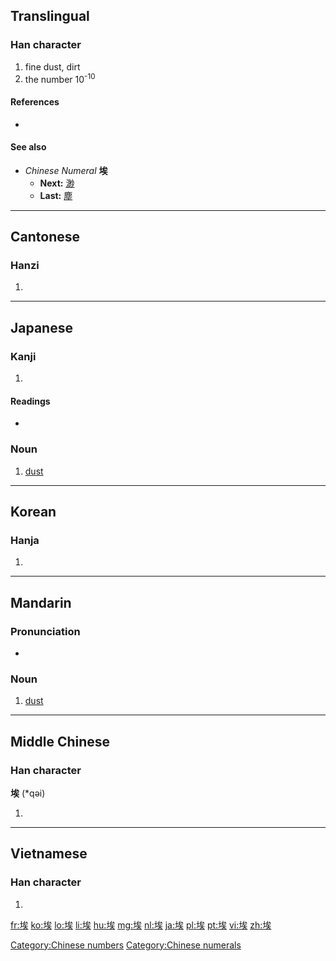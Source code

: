 ==Translingual==

===Han character===
{{Han char|rn=32|rad=土|as=07|sn=10|four=4313<sub>4</sub>|canj=土戈人大 (GIOK)}}

# fine dust, dirt
# the number 10<sup>-10</sup>

====References====
* {{Han ref|kx=0229.190|dkj=05107|dj=0465.090|hdz=10447.150|uh=57C3|ud=22467|bh=AE4A|bd=44618}}

====See also====
* ''Chinese Numeral'' '''埃'''
** '''Next:''' [[渺]]
** '''Last:''' [[塵]]

[[Category:Chinese numbers]]
[[Category:Chinese numerals]]

----

==Cantonese==

===Hanzi===
{{yue-hanzi|jyut=|y=oi1}}

# {{defn|Cantonese|sort=土07}}

----

==Japanese==

===Kanji===
{{ja-kanji|grade=|rs=土07}}

# {{defn|Japanese|sort=土07}}

====Readings====
* {{ja-readings|on=[[あい]] (ai)|kun=[[ちり]] (chiri), [[ほこり]] (hokori)}}

===Noun===
{{ja-noun|k|hira=ほこり|rom=hokori}}

# [[dust]]

----

==Korean==

===Hanja===
{{ko-hanja|hangeul=애|rv=ae|mr=ae}}

# {{defn|Korean|sort=土07}}

----

==Mandarin==

===Pronunciation===
* {{IPA|[ ai˥˥ ]|lang=cmn}}

===Noun===
{{cmn-noun|ts|pin=āi|pint=ai1|rs=土07}}

# [[dust]]

----

==Middle Chinese==

===Han character===
'''埃''' (*qəi)<!--note: asterisk indicates that this character appears more than four times in the Tang Dynasty corpus of literature-->

# {{defn|Middle Chinese|sort=土07}}

----

==Vietnamese==

===Han character===
{{vi-hantu|[[ai]]|rs=土07}}

# {{defn|Vietnamese|sort=土07}}

[[fr:埃]]
[[ko:埃]]
[[lo:埃]]
[[li:埃]]
[[hu:埃]]
[[mg:埃]]
[[nl:埃]]
[[ja:埃]]
[[pl:埃]]
[[pt:埃]]
[[vi:埃]]
[[zh:埃]]